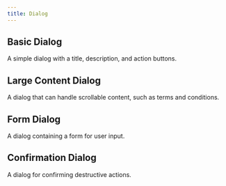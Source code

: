 ```yaml
---
title: Dialog
---
```


## Basic Dialog

A simple dialog with a title, description, and action buttons.

<BasicExample/>

## Large Content Dialog

A dialog that can handle scrollable content, such as terms and conditions.

<LargeContentExample/>

## Form Dialog

A dialog containing a form for user input.

<FormExample/>

## Confirmation Dialog

A dialog for confirming destructive actions.

<ConfirmationExample/>

